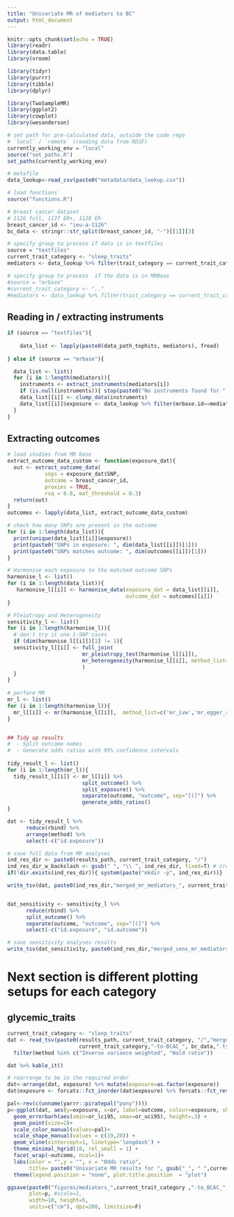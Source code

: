 ```yaml
---
title: "Univariate MR of mediators to BC"
output: html_document
---
```


```r
knitr::opts_chunk$set(echo = TRUE)
library(readr)
library(data.table)
library(vroom)

library(tidyr)
library(purrr)
library(tibble)
library(dplyr)

library(TwoSampleMR)
library(ggplot2)
library(cowplot)
library(wesanderson)
```

```r
# set path for pre-calculated data, outside the code repo
# `local` / `remote` (reading data from RDSF)
currently_working_env = "local"
source("set_paths.R")
set_paths(currently_working_env)

# metafile
data_lookup<-read_csv(paste0("metadata/data_lookup.csv")) 

# load functions
source("functions.R")

# breast cancer dataset
# 1126 full, 1127 ER+, 1128 ER-
breast_cancer_id <- "ieu-a-1126" 
bc_data <- stringr::str_split(breast_cancer_id, "-")[[1]][3]
```


```r
# specify group to process if data is in textfiles
source = "textfiles"
current_trait_category <- "sleep_traits"
mediators <- data_lookup %>% filter(trait_category == current_trait_category) %>% filter(!is.na(full_data)) %>%  pull(tophits_data)

# specify group to process  if the data is in MRBase
#source = "mrbase"
#current_trait_category <- ".."
#mediators <- data_lookup %>% filter(trait_category == current_trait_category) %>% filter(!is.na(mrbase.id)) %>%  pull(mrbase.id)

```
## Reading in / extracting instruments
```r
if (source == "textfiles"){
  
    data_list <- lapply(paste0(data_path_tophits, mediators), fread)
    
} else if (source == "mrbase"){

  data_list <- list()
  for (i in 1:length(mediators)){
    instruments <- extract_instruments(mediators[i])
    if (is.null(instruments)){ stop(paste0("No instruments found for ", mediators[i]))} # if no SNPs returned
    data_list[[i]] <- clump_data(instruments)
    data_list[[i]]$exposure <- data_lookup %>% filter(mrbase.id==mediators[i]) %>% pull(trait)
  }
}
```


##  Extracting outcomes

```r
# load studies from MR base
extract_outcome_data_custom <- function(exposure_dat){
  out <- extract_outcome_data(
            snps = exposure_dat$SNP,
            outcome = breast_cancer_id,
            proxies = TRUE,
            rsq = 0.8, maf_threshold = 0.3) 
  return(out)
}
outcomes <- lapply(data_list, extract_outcome_data_custom)

# check how many SNPs are present in the outcome
for (i in 1:length(data_list)){
  print(unique(data_list[[i]]$exposure))
  print(paste0("SNPs in exposure: ", dim(data_list[[i]])[1]))
  print(paste0("SNPs matches outcome: ", dim(outcomes[[i]])[1]))
}

# Harmonise each exposure to the matched outcome SNPs
harmonise_l <- list()
for (i in 1:length(data_list)){
   harmonise_l[[i]] <- harmonise_data(exposure_dat = data_list[[i]], 
                                      outcome_dat = outcomes[[i]])
}

# Pleiotropy and Heterogeneity
sensitivity_l <- list()
for (i in 1:length(harmonise_l)){
  # don't try it one 1-SNP cases
  if (dim(harmonise_l[[i]])[1] != 1){
  sensitivity_l[[i]] <- full_join(
                        mr_pleiotropy_test(harmonise_l[[i]]),
                        mr_heterogeneity(harmonise_l[[i]], method_list=c("mr_egger_regression", "mr_ivw"))
                        )
  }
}   
  
# perform MR
mr_l <- list()
for (i in 1:length(harmonise_l)){
  mr_l[[i]] <- mr(harmonise_l[[i]],  method_list=c('mr_ivw','mr_egger_regression','mr_weighted_median', 'mr_wald_ratio') ) 
}


## Tidy up results 
#  - Split outcome names
#  - Generate odds ratios with 95% confidence intervals
  
tidy_result_l <- list()
for (i in 1:length(mr_l)){
  tidy_result_l[[i]] <- mr_l[[i]] %>%
                        split_outcome() %>% 
                        split_exposure() %>% 
                        separate(outcome, "outcome", sep="[(]") %>% 
                        generate_odds_ratios()
}

dat <- tidy_result_l %>%
      reduce(rbind) %>% 
      arrange(method) %>% 
      select(-c("id.exposure")) 

# save full data from MR analyses
ind_res_dir <- paste0(results_path, current_trait_category, "/")
ind_res_dir_w_backslash <- gsub(" ", "\\ ", ind_res_dir, fixed=T) # create path vector escaping spaces, otherwise sytem call cant process it
if(!dir.exists(ind_res_dir)){ system(paste("mkdir -p", ind_res_dir))}

write_tsv(dat, paste0(ind_res_dir,"merged_mr_mediators_", current_trait_category,"-to-BCAC_", bc_data,".tsv"))


dat_sensitivity <- sensitivity_l %>%
      reduce(rbind) %>% 
      split_outcome() %>%
      separate(outcome, "outcome", sep="[(]") %>% 
      select(-c("id.exposure", "id.outcome")) 

# save sensitivity analyses results
write_tsv(dat_sensitivity, paste0(ind_res_dir,"merged_sens_mr_mediators_", current_trait_category,"-to-BCAC_", bc_data,".tsv"))
```


# Next section is different plotting setups for each category


## glycemic_traits 

```r
current_trait_category <- "sleep_traits"
dat <- read_tsv(paste0(results_path, current_trait_category, "/","merged_mr_mediators_", 
                       current_trait_category,"-to-BCAC_", bc_data,".tsv")) %>% 
  filter(method %in% c("Inverse variance weighted", "Wald ratio"))

dat %>% kable_it()

# rearrange to be in the required order
dat<-arrange(dat, exposure) %>% mutate(exposure=as.factor(exposure))
dat$exposure <- forcats::fct_inorder(dat$exposure) %>% forcats::fct_rev() 

pal<-rev(c(unname(yarrr::piratepal("pony"))))
p<-ggplot(dat, aes(y=exposure, x=or, label=outcome, colour=exposure, shape=method)) +
  geom_errorbarh(aes(xmin=or_lci95, xmax=or_uci95), height=.3) +
  geom_point(size=2)+
  scale_color_manual(values=pal)+
  scale_shape_manual(values = c(19,20)) +
  geom_vline(xintercept=1, linetype='longdash') +
  theme_minimal_hgrid(10, rel_small = 1) +
  facet_wrap(~outcome, ncol=1)+
  labs(color = "",y = "", x = "Odds ratio",
       title= paste0("Univariate MR results for ", gsub("_", " ",current_trait_category) ,", 95% CI") )+
  theme(legend.position = "none", plot.title.position  = "plot")

ggsave(paste0("figures/mediators_",current_trait_category ,"-to_BCAC_", bc_data,"_IVW.png"),
       plot=p, #scale=1, 
       width=10, height=5,
       units=c("cm"), dpi=200, limitsize=F)

```


